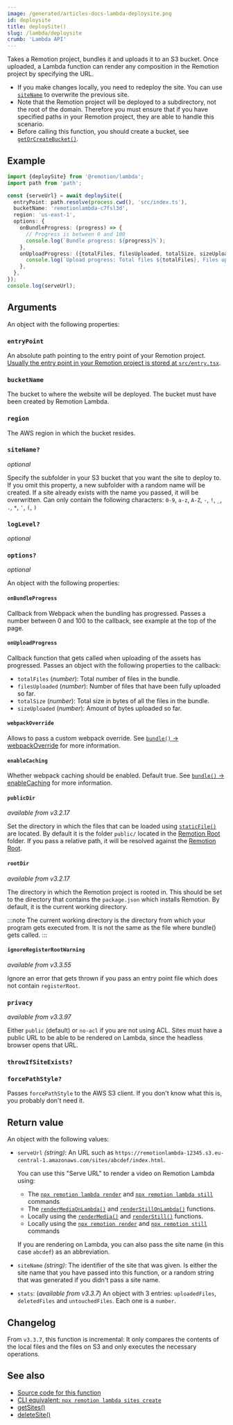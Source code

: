 ```yaml
---
image: /generated/articles-docs-lambda-deploysite.png
id: deploysite
title: deploySite()
slug: /lambda/deploysite
crumb: 'Lambda API'
---
```


Takes a Remotion project, bundles it and uploads it to an S3 bucket. Once uploaded, a Lambda function can render any composition in the Remotion project by specifying the URL.

- If you make changes locally, you need to redeploy the site. You can use [`siteName`](#sitename) to overwrite the previous site.
- Note that the Remotion project will be deployed to a subdirectory, not the root of the domain. Therefore you must ensure that if you have specified paths in your Remotion project, they are able to handle this scenario.
- Before calling this function, you should create a bucket, see [`getOrCreateBucket()`](/docs/lambda/getorcreatebucket).

## Example

```ts twoslash
import {deploySite} from '@remotion/lambda';
import path from 'path';

const {serveUrl} = await deploySite({
  entryPoint: path.resolve(process.cwd(), 'src/index.ts'),
  bucketName: 'remotionlambda-c7fsl3d',
  region: 'us-east-1',
  options: {
    onBundleProgress: (progress) => {
      // Progress is between 0 and 100
      console.log(`Bundle progress: ${progress}%`);
    },
    onUploadProgress: ({totalFiles, filesUploaded, totalSize, sizeUploaded}) => {
      console.log(`Upload progress: Total files ${totalFiles}, Files uploaded ${filesUploaded}, Total size ${totalSize}, Size uploaded ${sizeUploaded}`);
    },
  },
});
console.log(serveUrl);
```

## Arguments

An object with the following properties:

### `entryPoint`

An absolute path pointing to the entry point of your Remotion project. [Usually the entry point in your Remotion project is stored at `src/entry.tsx`](/docs/terminology/entry-point).

### `bucketName`

The bucket to where the website will be deployed. The bucket must have been created by Remotion Lambda.

### `region`

The AWS region in which the bucket resides.

### `siteName?`

_optional_

Specify the subfolder in your S3 bucket that you want the site to deploy to. If you omit this property, a new subfolder with a random name will be created. If a site already exists with the name you passed, it will be overwritten. Can only contain the following characters: `0-9`, `a-z`, `A-Z`, `-`, `!`, `_`, `.`, `*`, `'`, `(`, `)`

### `logLevel?`<AvailableFrom v="4.0.140"/>

_optional_

<Options id="log" />

### `options?`

_optional_

An object with the following properties:

#### `onBundleProgress`

Callback from Webpack when the bundling has progressed. Passes a number between 0 and 100 to the callback, see example at the top of the page.

#### `onUploadProgress`

Callback function that gets called when uploading of the assets has progressed. Passes an object with the following properties to the callback:

- `totalFiles` (_number_): Total number of files in the bundle.
- `filesUploaded` (_number_): Number of files that have been fully uploaded so far.
- `totalSize` (_number_): Total size in bytes of all the files in the bundle.
- `sizeUploaded` (_number_): Amount of bytes uploaded so far.

#### `webpackOverride`

Allows to pass a custom webpack override. See [`bundle()` -> webpackOverride](/docs/bundle#webpackoverride) for more information.

#### `enableCaching`

Whether webpack caching should be enabled. Default true. See [`bundle()` -> enableCaching](/docs/bundle#enablecaching) for more information.

#### `publicDir`

_available from v3.2.17_

Set the directory in which the files that can be loaded using [`staticFile()`](/docs/staticfile) are located. By default it is the folder `public/` located in the [Remotion Root](/docs/terminology/remotion-root) folder. If you pass a relative path, it will be resolved against the [Remotion Root](/docs/terminology/remotion-root).

#### `rootDir`

_available from v3.2.17_

The directory in which the Remotion project is rooted in. This should be set to the directory that contains the `package.json` which installs Remotion. By default, it is the current working directory.

:::note
The current working directory is the directory from which your program gets executed from. It is not the same as the file where bundle() gets called.
:::

#### `ignoreRegisterRootWarning`

_available from v3.3.55_

Ignore an error that gets thrown if you pass an entry point file which does not contain `registerRoot`.

### `privacy`

_available from v3.3.97_

Either `public` (default) or `no-acl` if you are not using ACL. Sites must have a public URL to be able to be rendered on Lambda, since the headless browser opens that URL.

### `throwIfSiteExists?`<AvailableFrom v="4.0.141"/>

<Options id="throw-if-site-exists" />

### `forcePathStyle?`<AvailableFrom v="4.0.202" />

Passes `forcePathStyle` to the AWS S3 client. If you don't know what this is, you probably don't need it.

## Return value

An object with the following values:

- `serveUrl` _(string)_: An URL such as `https://remotionlambda-12345.s3.eu-central-1.amazonaws.com/sites/abcdef/index.html`.

  You can use this "Serve URL" to render a video on Remotion Lambda using:

  - The [`npx remotion lambda render`](/docs/lambda/cli/render) and [`npx remotion lambda still`](/docs/lambda/cli/still) commands
  - The [`renderMediaOnLambda()`](/docs/lambda/rendermediaonlambda) and [`renderStillOnLambda()`](/docs/lambda/renderstillonlambda) functions.
  - Locally using the [`renderMedia()`](/docs/renderer/render-media) and [`renderStill()`](/docs/renderer/render-still) functions.
  - Locally using the [`npx remotion render`](/docs/cli) and [`npx remotion still`](/docs/cli) commands

  If you are rendering on Lambda, you can also pass the site name (in this case `abcdef`) as an abbreviation.

- `siteName` _(string)_: The identifier of the site that was given. Is either the site name that you have passed into this function, or a random string that was generated if you didn't pass a site name.

- `stats`: (_available from v3.3.7_) An object with 3 entries: `uploadedFiles`, `deletedFiles` and `untouchedFiles`. Each one is a `number`.

## Changelog

From `v3.3.7`, this function is incremental: It only compares the contents of the local files and the files on S3 and only executes the necessary operations.

## See also

- [Source code for this function](https://github.com/remotion-dev/remotion/blob/main/packages/lambda/src/api/deploy-site.ts)
- [CLI equivalent: `npx remotion lambda sites create`](/docs/lambda/cli/sites#create)
- [getSites()](/docs/lambda/getsites)
- [deleteSite()](/docs/lambda/deletesite)
